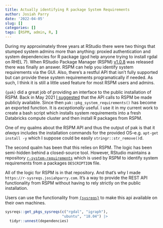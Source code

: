 ```yaml
---
title: Actually identifying R package System Requirements 
author: Josiah Parry
date: '2022-04-05'
slug: []
categories: []
tags: [RSPM, admin, R, ]
---
```


During my approximately three years at RStudio there were two things that stumped system admins more than anything: proxied authentication and system dependencies for R package (god help anyone trying to install rgdal on RHEL 7). 
When RStudio Package Manager (RSPM) [v1.0.8](https://docs.rstudio.com/rspm/news/#rstudio-package-manager-108) was released there was finally an answer. RSPM can help you identify system requirements via the GUI. Also, there's a restful API that isn't fully supported but can provide these system requirements programatically if needed. As such, I think it is still a little used feature for most RSPM users and admins. 

`{pak}` did a great job of providing an interface to the public installation of RSPM. Back in May 2021 [I suggested](https://github.com/r-lib/pak/issues/299) that the API calls to RSPM be made publicly available. Since then `pak::pkg_system_requirements()` has become an exported function. It is _exceptionally_ useful. I use it in my current work to create a bash script which installs system requirements into a fresh Databricks compute cluster and then install R packages from RSPM. 

One of my qualms about the RSPM API and thus the output of pak is that it _always_ includes the installation commands for the provided OS--e.g. `apt-get install -y` which I suppose could be easily `stringr::str_remove()`d.

The second qualm has been that this relies on RSPM. The logic has been semi-hidden behind a closed-source tool. However, RStudio maintains a repository [`r-system-requirements`](https://github.com/rstudio/r-system-requirements/) which is used by RSPM to identify system requirements from a packages `DESCRIPTION` file. 

All of the logic for RSPM is in that repository. And that's why I made `https://r-sysreqs.josiahparry.com`. It's a way to provide the REST API functionality from RSPM without having to rely strictly on the public installation. 

Users can use the functionality from [`{sysreqs}`](https://github.com/JosiahParry/r-sysreqs) to make this api available on their own machines. 


```r
sysreqs::get_pkgs_sysreqs(c("rgdal", "igraph"),
                          "ubuntu", "18.04") |> 
  tidyr::unnest(dependencies)

```


